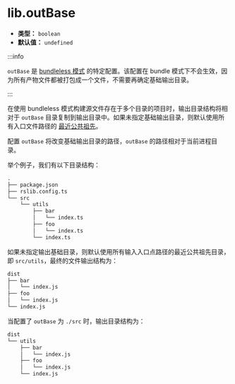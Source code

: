 # lib.outBase

- **类型：** `boolean`
- **默认值：** `undefined`

:::info

`outBase` 是 [bundleless 模式](/guide/basic/output-structure#bundle--bundleless) 的特定配置。该配置在 bundle 模式下不会生效，因为所有产物文件都被打包成一个文件，不需要再确定基础输出目录。

:::

在使用 bundleless 模式构建源文件存在于多个目录的项目时，输出目录结构将相对于 `outBase` 目录复制到输出目录中。如果未指定基础输出目录，则默认使用所有入口文件路径的 [最近公共祖先](<https://zh.wikipedia.org/wiki/%E6%9C%80%E8%BF%91%E5%85%AC%E5%85%B1%E7%A5%96%E5%85%88_(%E5%9B%BE%E8%AE%BA)>)。

配置 `outBase` 将改变基础输出目录的路径，`outBase` 的路径相对于当前进程目录。

举个例子，我们有以下目录结构：

```txt
.
├── package.json
├── rslib.config.ts
└── src
    └── utils
        ├── bar
        │   └── index.ts
        ├── foo
        │   └── index.ts
        └── index.ts
```

如果未指定输出基础目录，则默认使用所有输入入口点路径的最近公共祖先目录，即 `src/utils`，最终的文件输出结构为：

```txt
dist
├── bar
│   └── index.js
├── foo
│   └── index.js
└── index.js
```

当配置了 `outBase` 为 `./src` 时，输出目录结构为：

```txt
dist
└── utils
    ├── bar
    │   └── index.js
    ├── foo
    │   └── index.js
    └── index.js
```
